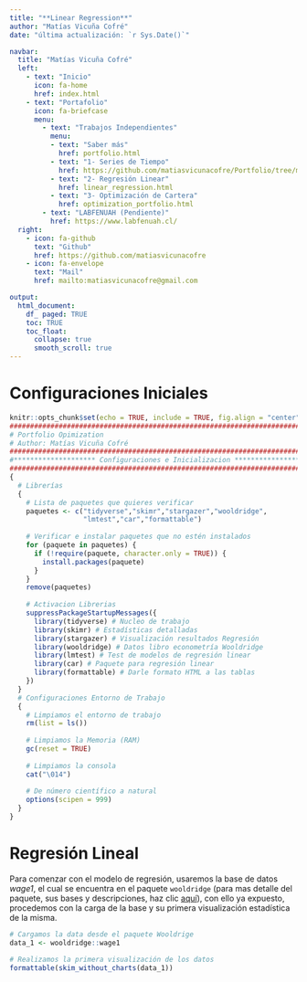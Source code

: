 ```yaml
---
title: "**Linear Regression**"
author: "Matías Vicuña Cofré"
date: "última actualización: `r Sys.Date()`"

navbar:
  title: "Matías Vicuña Cofré"
  left:
    - text: "Inicio"
      icon: fa-home
      href: index.html
    - text: "Portafolio"
      icon: fa-briefcase
      menu:
        - text: "Trabajos Independientes"
          menu:
          - text: "Saber más"
            href: portfolio.html
          - text: "1- Series de Tiempo"
            href: https://github.com/matiasvicunacofre/Portfolio/tree/main/Time_Series
          - text: "2- Regresión Linear"
            href: linear_regression.html
          - text: "3- Optimización de Cartera"
            href: optimization_portfolio.html
        - text: "LABFENUAH (Pendiente)"
          href: https://www.labfenuah.cl/
  right: 
    - icon: fa-github
      text: "Github"
      href: https://github.com/matiasvicunacofre
    - icon: fa-envelope
      text: "Mail"
      href: mailto:matiasvicunacofre@gmail.com

output: 
  html_document:
    df_ paged: TRUE
    toc: TRUE
    toc_float:
      collapse: true
      smooth_scroll: true
---
```


# **Configuraciones Iniciales**

```r
knitr::opts_chunk$set(echo = TRUE, include = TRUE, fig.align = "center",fig.width = 8.5, fig.height = 9, message = FALSE, warning = FALSE)
#############################################################################
# Portfolio Opimization
# Author: Matías Vicuña Cofré
#############################################################################
#******************** Configuraciones e Inicializacion *********************#
#############################################################################
{
  # Librerías
  {
    # Lista de paquetes que quieres verificar
    paquetes <- c("tidyverse","skimr","stargazer","wooldridge",
                  "lmtest","car","formattable")
    
    # Verificar e instalar paquetes que no estén instalados
    for (paquete in paquetes) {
      if (!require(paquete, character.only = TRUE)) {
        install.packages(paquete)
      }
    }
    remove(paquetes)
    
    # Activacion Librerias
    suppressPackageStartupMessages({
      library(tidyverse) # Nucleo de trabajo
      library(skimr) # Estadísticas detalladas 
      library(stargazer) # Visualización resultados Regresión
      library(wooldridge) # Datos libro econometría Wooldridge
      library(lmtest) # Test de modelos de regresión linear
      library(car) # Paquete para regresión linear
      library(formattable) # Darle formato HTML a las tablas
    })
  }
  # Configuraciones Entorno de Trabajo
  {
    # Limpiamos el entorno de trabajo
    rm(list = ls())
    
    # Limpiamos la Memoria (RAM)
    gc(reset = TRUE)
    
    # Limpiamos la consola
    cat("\014")
    
    # De número científico a natural
    options(scipen = 999)
  }
}
```

# **Regresión Lineal**

Para comenzar con el modelo de regresión, usaremos la base de datos *wage1*, el cual se encuentra en el paquete `wooldridge` (para mas detalle del paquete, sus bases y descripciones, haz clic [aquí](https://cran.r-project.org/web/packages/wooldridge/wooldridge.pdf)), con ello ya expuesto, procedemos con la carga de la base y su primera visualización estadística de la misma.

```r
# Cargamos la data desde el paquete Wooldrige
data_1 <- wooldridge::wage1

# Realizamos la primera visualización de los datos
formattable(skim_without_charts(data_1))
```

